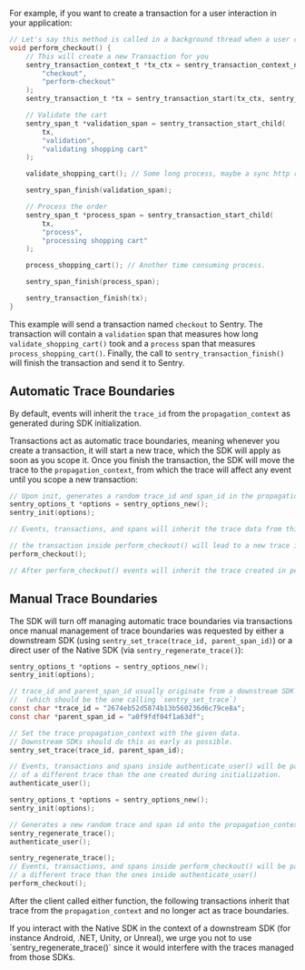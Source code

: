 For example, if you want to create a transaction for a user interaction in your application:

```c
// Let's say this method is called in a background thread when a user clicks on the checkout button.
void perform_checkout() {
    // This will create a new Transaction for you
    sentry_transaction_context_t *tx_ctx = sentry_transaction_context_new(
        "checkout",
        "perform-checkout"
    );
    sentry_transaction_t *tx = sentry_transaction_start(tx_ctx, sentry_value_new_null());

    // Validate the cart
    sentry_span_t *validation_span = sentry_transaction_start_child(
        tx,
        "validation",
        "validating shopping cart"
    );

    validate_shopping_cart(); // Some long process, maybe a sync http request.

    sentry_span_finish(validation_span);

    // Process the order
    sentry_span_t *process_span = sentry_transaction_start_child(
        tx,
        "process",
        "processing shopping cart"
    );

    process_shopping_cart(); // Another time consuming process.

    sentry_span_finish(process_span);

    sentry_transaction_finish(tx);
}
```

This example will send a transaction named `checkout` to Sentry. The transaction will contain a `validation` span that measures how long `validate_shopping_cart()` took and a `process` span that measures `process_shopping_cart()`. Finally, the call to `sentry_transaction_finish()` will finish the transaction and send it to Sentry.

## Automatic Trace Boundaries

By default, events will inherit the `trace_id` from the `propagation_context` as generated during SDK initialization.

Transactions act as automatic trace boundaries, meaning whenever you create a transaction, it will start a new trace, which the SDK will apply as soon as you scope it. Once you finish the transaction, the SDK will move the trace to the `propagation_context`, from which the trace will affect any event until you scope a new transaction:

```C
// Upon init, generates a random trace_id and span_id in the propagation_context
sentry_options_t *options = sentry_options_new();
sentry_init(options);

// Events, transactions, and spans will inherit the trace data from this propagation_context

// the transaction inside perform_checkout() will lead to a new trace in the propgation_context
perform_checkout();

// After perform_checkout() events will inherit the trace created in perform_checkout() from the propagation_context
```

## Manual Trace Boundaries

The SDK will turn off managing automatic trace boundaries via transactions once manual management of trace boundaries
was requested by either a downstream SDK (using `sentry_set_trace(trace_id, parent_span_id)`) or a direct user of the
Native SDK (via `sentry_regenerate_trace()`):

```C
sentry_options_t *options = sentry_options_new();
sentry_init(options);

// trace_id and parent_span_id usually originate from a downstream SDK
//  (which should be the one calling `sentry_set_trace`)
const char *trace_id = "2674eb52d5874b13b560236d6c79ce8a";
const char *parent_span_id = "a0f9fdf04f1a63df";

// Set the trace propagation_context with the given data.
// Downstream SDKs should do this as early as possible.
sentry_set_trace(trace_id, parent_span_id);

// Events, transactions and spans inside authenticate_user() will be part
// of a different trace than the one created during initialization.
authenticate_user();
```

```C
sentry_options_t *options = sentry_options_new();
sentry_init(options);

// Generates a new random trace and span id onto the propagation_context
sentry_regenerate_trace();
authenticate_user();

sentry_regenerate_trace();
// Events, transactions, and spans inside perform_checkout() will be part of
// a different trace than the ones inside authenticate_user()
perform_checkout();
```

After the client called either function, the following transactions inherit that trace from the `propagation_context` and no longer act as trace boundaries.

<Alert type="warning" title="Downstream SDK usage">
  If you interact with the Native SDK in the context of a downstream SDK (for
  instance Android, .NET, Unity, or Unreal), we urge you not to use
  `sentry_regenerate_trace()` since it would interfere with the traces managed
  from those SDKs.
</Alert>

